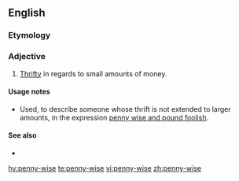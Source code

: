{{also|pennywise}}
==English==

===Etymology===
{{compound|penny|wise|lang=en}}

===Adjective===
{{en-adj|head=[[penny]]-[[wise]]}}

# [[thrifty|Thrifty]] in regards to small amounts of money.

====Usage notes====
* Used, to describe someone whose thrift is not extended to larger amounts, in the expression [[penny wise and pound foolish]].

====See also====
* {{l|en|take care of the pennies and the pounds will take care of themselves}}

[[hy:penny-wise]]
[[te:penny-wise]]
[[vi:penny-wise]]
[[zh:penny-wise]]